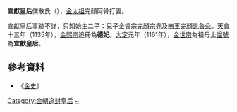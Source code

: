 '''宣獻皇后'''僕散氏（{{bd|？||？|catIdx=H}}），[[完颜阿骨打|金太祖]]完顏阿骨打妻。

宣獻皇后事跡不詳，只知她生二子：兒子金睿宗[[完顏宗堯|完顏宗堯]]及豳王[[完顏訛魯朵|完顏訛魯朵]]。[[天会_(金朝)|天會]]十三年（1135年），[[金熙宗|金熙宗]]追冊為'''德妃'''。[[大定_(金朝)|大定]]元年（1161年），[[金世宗|金世宗]]為祖母上[[諡號|諡號]]為'''宣獻皇后'''。

==參考資料==
*《[[金史|金史]]》

{{模板:金朝皇后}}
{{金朝人物小作品}}
[[Category:金朝追封皇后|Category:金朝追封皇后]]
[[Category:仆散姓|~]]